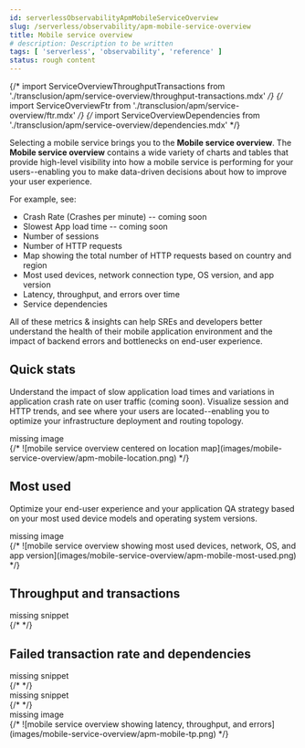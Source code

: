 ```yaml
---
id: serverlessObservabilityApmMobileServiceOverview
slug: /serverless/observability/apm-mobile-service-overview
title: Mobile service overview
# description: Description to be written
tags: [ 'serverless', 'observability', 'reference' ]
status: rough content
---
```


{/* import ServiceOverviewThroughputTransactions from './transclusion/apm/service-overview/throughput-transactions.mdx' */}
{/* import ServiceOverviewFtr from './transclusion/apm/service-overview/ftr.mdx' */}
{/* import ServiceOverviewDependencies from './transclusion/apm/service-overview/dependencies.mdx' */}

<div id="mobile-service-overview"></div>

Selecting a mobile service brings you to the **Mobile service overview**.
The **Mobile service overview** contains a wide variety of charts and tables that provide
high-level visibility into how a mobile service is performing for your users--enabling you
to make data-driven decisions about how to improve your user experience.

For example, see:

* Crash Rate (Crashes per minute) -- coming soon
* Slowest App load time -- coming soon
* Number of sessions
* Number of HTTP requests
* Map showing the total number of HTTP requests based on country and region
* Most used devices, network connection type, OS version, and app version
* Latency, throughput, and errors over time
* Service dependencies

All of these metrics & insights can help SREs and developers better understand the health
of their mobile application environment and the impact of backend errors and bottlenecks on end-user experience.

<div id="mobile-service-stats"></div>

## Quick stats

Understand the impact of slow application load times and variations in application crash rate on user traffic (coming soon).
Visualize session and HTTP trends, and see where your users are located--enabling you to optimize your infrastructure deployment and routing topology.

<div style={{ backgroundColor: "#F1F4FA", width: "100%", height: "250px", textAlign: "center", paddingTop: "110px", marginBottom: "20px" }}><DocIcon type="image" title="missing image"/> missing image</div>
{/* ![mobile service overview centered on location map](images/mobile-service-overview/apm-mobile-location.png) */}

<div id="mobile-service-most-used"></div>

## Most used

Optimize your end-user experience and your application QA strategy based on your most used device models and operating system versions.

<div style={{ backgroundColor: "#F1F4FA", width: "100%", height: "250px", textAlign: "center", paddingTop: "110px", marginBottom: "20px" }}><DocIcon type="image" title="missing image"/> missing image</div>
{/* ![mobile service overview showing most used devices, network, OS, and app version](images/mobile-service-overview/apm-mobile-most-used.png) */}

<div id="mobile-throughput-transactions"></div>

## Throughput and transactions

<div style={{ backgroundColor: "#F1F4FA", width: "100%", height: "250px", textAlign: "center", paddingTop: "110px", marginBottom: "20px" }}><DocIcon type="documents" title="missing snippet"/> missing snippet</div>
{/* <ServiceOverviewThroughputTransactions  /> */}


<div id="mobile-error-and-dependencies"></div>

## Failed transaction rate and dependencies

<div style={{ backgroundColor: "#F1F4FA", width: "100%", height: "250px", textAlign: "center", paddingTop: "110px", marginBottom: "20px" }}><DocIcon type="documents" title="missing snippet"/> missing snippet</div>
{/* <ServiceOverviewFtr  /> */}


<div style={{ backgroundColor: "#F1F4FA", width: "100%", height: "250px", textAlign: "center", paddingTop: "110px", marginBottom: "20px" }}><DocIcon type="documents" title="missing snippet"/> missing snippet</div>
{/* <ServiceOverviewDependencies  /> */}


<div style={{ backgroundColor: "#F1F4FA", width: "100%", height: "250px", textAlign: "center", paddingTop: "110px", marginBottom: "20px" }}><DocIcon type="image" title="missing image"/> missing image</div>
{/* ![mobile service overview showing latency, throughput, and errors](images/mobile-service-overview/apm-mobile-tp.png) */}